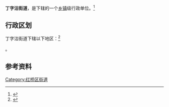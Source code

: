 {{中国乡级行政区|12/01/06/004/000}}

'''丁字沽街道'''，是{{PRC admin/fullname|12/01/06/004/000|3}}下辖的一个[[乡镇|乡镇]]级行政单位。<ref>{{PRC admin/ref sgc|{{PRC admin/parent|12/01/06/004/000}}}}</ref>

== 行政区划 ==

丁字沽街道下辖以下地区：<ref>{{PRC admin/ref sgc|12/01/06/004/000}}</ref>

{{PRC admin/children|12/01/06/004/000}}。

== 参考资料 ==

{{Reflist|2}}

{{天津市红桥区行政区划}}
{{天津行政区划小作品}}

[[Category:红桥区街道|Category:红桥区街道]]